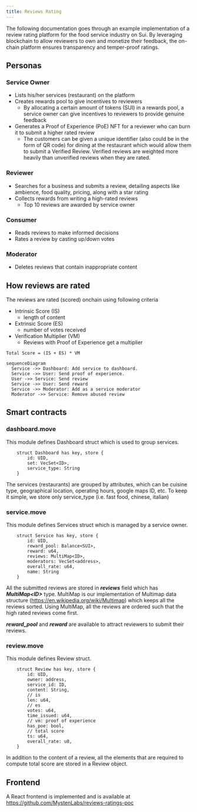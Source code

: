 ```yaml
---
title: Reviews Rating
---
```


The following documentation goes through an example implementation of a review rating platform for the food service industry on Sui. By leveraging blockchain to allow reviewers to own and monetize their feedback, the on-chain platform ensures transparency and temper-proof ratings.

## Personas

### Service Owner
- Lists his/her services (restaurant) on the platform
- Creates rewards pool to give incentives to reviewers
  - By allocating a certain amount of tokens (SUI) in a rewards pool, a service owner can give incentives to reviewers to provide genuine feedback
- Generates a Proof of Experience (PoE) NFT for a reviewer who can burn it to submit a higher rated review
  - The customers can be given a unique identifier (also could be in the form of QR code) for dining at the restaurant which would allow them to submit a Verified Review. Verified reviews are weighted more heavily than unverified reviews when they are rated.

### Reviewer
- Searches for a business and submits a review, detailing aspects like ambience, food quality, pricing, along with a star rating
- Collects rewards from writing a high-rated reviews
  - Top 10 reviews are awarded by service owner
### Consumer
- Reads reviews to make informed decisions
- Rates a review by casting up/down votes
### Moderator
- Deletes reviews that contain inappropriate content

## How reviews are rated
The reviews are rated (scored) onchain using following criteria
- Intrinsic Score (IS)
  - length of content
- Extrinsic Score (ES)
  - number of votes received
- Verification Multiplier (VM)
  - Reviews with Proof of Experience get a multiplier
```
Total Score = (IS + ES) * VM
```

```mermaid
sequenceDiagram
  Service ->> Dashboard: Add service to dashboard.
  Service ->> User: Send proof of experience.
  User ->> Service: Send review
  Service ->> User: Send reward
  Service ->> Moderator: Add as a service moderator
  Moderator ->> Service: Remove abused review
```

## Smart contracts

### dashboard.move
This module defines Dashboard struct which is used to group services.
```move
    struct Dashboard has key, store {
        id: UID,
        set: VecSet<ID>,
        service_type: String
    }
```
The services (restaurants) are grouped by attributes, which can be cuisine type, geographical location, operating hours, google maps ID, etc. To keep it simple, we store only service_type (i.e. fast food, chinese, italian)

### service.move
This module defines Services struct which is managed by a service owner.
```move
    struct Service has key, store {
        id: UID,
        reward_pool: Balance<SUI>,
        reward: u64,
        reviews: MultiMap<ID>,
        moderators: VecSet<address>,
        overall_rate: u64,
        name: String
    }
```

All the submitted reviews are stored in ***reviews*** field which has ***MultiMap<ID\>*** type. MultiMap is our implementation of Multimap data structure (https://en.wikipedia.org/wiki/Multimap) which keeps all the reviews sorted. Using MultiMap, all the reviews are ordered such that the high rated reviews come first.

***reward_pool*** and ***reward*** are available to attract reviewers to submit their reviews.

### review.move
This module defines Review struct.
```move
    struct Review has key, store {
        id: UID,
        owner: address,
        service_id: ID,
        content: String,
        // is
        len: u64,
        // es
        votes: u64,
        time_issued: u64,
        // vm: proof of experience
        has_poe: bool,
        // total score
        ts: u64,
        overall_rate: u8,
    }
```
In addition to the content of a review, all the elements that are required to compute total score are stored in a Review object.

## Frontend
A React frontend is implemented and is available at https://github.com/MystenLabs/reviews-ratings-poc
